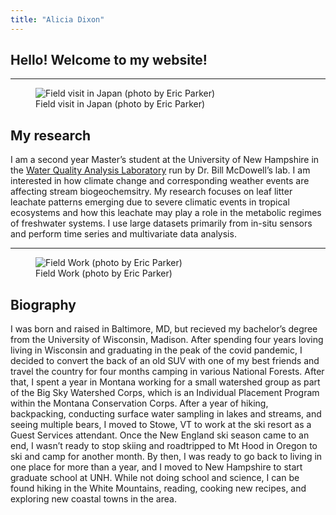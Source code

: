 ---
title: "Alicia Dixon"
---

## Hello! Welcome to my website!

---

![Field visit in Japan (photo by Eric Parker)](headshot.jpg)


## My research


I am a second year Master's student at the University of New Hampshire in the [Water Quality Analysis Laboratory](https://wrrc.unh.edu/unh-water-quality-analysis-laboratory-0) run by Dr. Bill McDowell's lab. I am interested in how climate change and corresponding weather events are affecting stream biogeochemsitry. My research focuses on leaf litter leachate patterns emerging due to severe climatic events in tropical ecosystems and how this leachate may play a role in the metabolic regimes of freshwater systems. I use large datasets primarily from in-situ sensors and perform time series and multivariate data analysis. 

---

![Field Work (photo by Eric Parker)](billalicia.jpg)

## Biography

I was born and raised in Baltimore, MD, but recieved my bachelor's degree from the University of Wisconsin, Madison. After spending four years loving living in Wisconsin and graduating in the peak of the covid pandemic, I decided to convert the back of an old SUV with one of my best friends and travel the country for four months camping in various National Forests. After that, I spent a year in Montana working for a small watershed group as part of the Big Sky Watershed Corps, which is an Individual Placement Program within the Montana Conservation Corps. After a year of hiking, backpacking, conducting surface water sampling in lakes and streams, and seeing multiple bears, I moved to Stowe, VT to work at the ski resort as a Guest Services attendant. Once the New England ski season came to an end, I wasn't ready to stop skiing and roadtripped to Mt Hood in Oregon to ski and camp for another month. By then, I was ready to go back to living in one place for more than a year, and I moved to New Hampshire to start graduate school at UNH. While not doing school and science, I can be found hiking in the White Mountains, reading, cooking new recipes, and exploring new coastal towns in the area.



